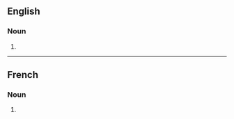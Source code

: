 ==English==

===Noun===
{{head|en|noun form}}

# {{plural of|incorrection|lang=en}}

----

==French==

===Noun===
{{head|fr|noun plural form|g=f}}

# {{plural of|incorrection|lang=fr}}